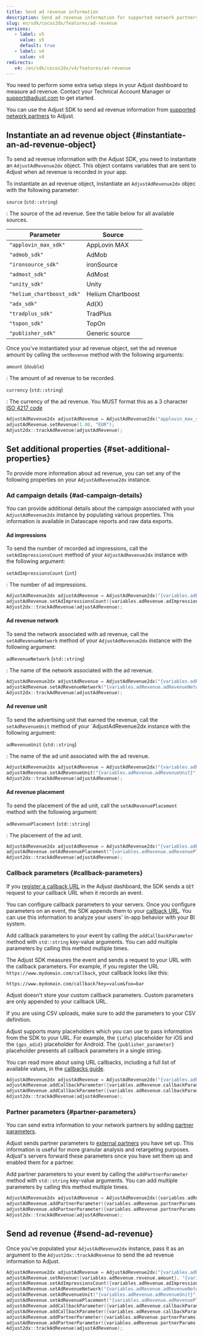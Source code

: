 ```yaml
---
title: Send ad revenue information
description: Send ad revenue information for supported network partners using the Adjust SDK.
slug: en/sdk/cocos2dx/features/ad-revenue
versions:
   - label: v5
     value: v5
     default: true
   - label: v4
     value: v4
redirects:
   v4: /en/sdk/cocos2dx/v4/features/ad-revenue
---
```


<Callout type="important">

You need to perform some extra setup steps in your Adjust dashboard to measure ad revenue. Contact your Technical Account Manager or support@adjust.com to get started.

</Callout>

You can use the Adjust SDK to send ad revenue information from [supported network partners](https://help.adjust.com/en/article/ad-revenue) to Adjust.

## Instantiate an ad revenue object {#instantiate-an-ad-revenue-object}

To send ad revenue information with the Adjust SDK, you need to instantiate an `AdjustAdRevenue2dx` object. This object contains variables that are sent to Adjust when ad revenue is recorded in your app.

To instantiate an ad revenue object, instantiate an `AdjustAdRevenue2dx` objec with the following parameter:

<DefList>

`source` (`std::string`)

: The source of the ad revenue. See the table below for all available sources.

</DefList>

| Parameter                 | Source            |
| ------------------------- | ----------------- |
| `"applovin_max_sdk"`      | AppLovin MAX      |
| `"admob_sdk"`             | AdMob             |
| `"ironsource_sdk"`        | ironSource        |
| `"admost_sdk"`            | AdMost            |
| `"unity_sdk"`             | Unity             |
| `"helium_chartboost_sdk"` | Helium Chartboost |
| `"adx_sdk"`               | Ad(X)             |
| `"tradplus_sdk"`          | TradPlus          |
| `"topon_sdk"`             | TopOn             |
| `"publisher_sdk"`         | Generic source    |

Once you've instantiated your ad revenue object, set the ad revenue amount by calling the `setRevenue` method with the following arguments:

<DefList>

`amount` (`double`)

: The amount of ad revenue to be recorded.

`currency` (`std::string`)

: The currency of the ad revenue. You MUST format this as a 3 character [ISO 4217 code](https://www.iban.com/currency-codes)

</DefList>

```cpp
AdjustAdRevenue2dx adjustAdRevenue = AdjustAdRevenue2dx("applovin_max_sdk");
adjustAdRevenue.setRevenue(1.00, "EUR");
Adjust2dx::trackAdRevenue(adjustAdRevenue);
```

## Set additional properties {#set-additional-properties}

To provide more information about ad revenue, you can set any of the following properties on your `AdjustAdRevenue2dx` instance.

### Ad campaign details {#ad-campaign-details}

You can provide additional details about the campaign associated with your `AdjustAdRevenue2dx` instance by populating various properties. This information is available in Datascape reports and raw data exports.

#### Ad impressions

To send the number of recorded ad impressions, call the `setAdImpressionsCount` method of your `AdjustAdRevenue2dx` instance with the following argument:

<DefList>

`setAdImpressionsCount` (`int`)

: The number of ad impressions.

</DefList>

```cpp
AdjustAdRevenue2dx adjustAdRevenue = AdjustAdRevenue2dx("{variables.adRevenue.source}");
adjustAdRevenue.setAdImpressionsCount({variables.adRevenue.adImpressionsCount});
Adjust2dx::trackAdRevenue(adjustAdRevenue);
```

#### Ad revenue network

To send the network associated with ad revenue, call the `setAdRevenueNetwork` method of your `AdjustAdRevenue2dx` instance with the following argument:

<DefList>

`adRevenueNetwork` (`std::string`)

: The name of the network associated with the ad revenue.

</DefList>

```cpp
AdjustAdRevenue2dx adjustAdRevenue = AdjustAdRevenue2dx("{variables.adRevenue.source}");
adjustAdRevenue.setAdRevenueNetwork("{variables.adRevenue.adRevenueNetwork}");
Adjust2dx::trackAdRevenue(adjustAdRevenue);
```

#### Ad revenue unit

To send the advertising unit that earned the revenue, call the `setAdRevenueUnit` method of your `AdjustAdRevenue2dx instance with the following argument:

<DefList>

`adRevenueUnit` (`std::string`)

: The name of the ad unit associated with the ad revenue.

</DefList>

```cpp
AdjustAdRevenue2dx adjustAdRevenue = AdjustAdRevenue2dx("{variables.adRevenue.source}");
adjustAdRevenue.setAdRevenueUnit("{variables.adRevenue.adRevenueUnit}");
Adjust2dx::trackAdRevenue(adjustAdRevenue);
```

#### Ad revenue placement

To send the placement of the ad unit, call the `setAdRevenuePlacement` method with the following argument:

<DefList>

`adRevenuePlacement` (`std::string`)

: The placement of the ad unit.

</DefList>

```cpp
AdjustAdRevenue2dx adjustAdRevenue = AdjustAdRevenue2dx("{variables.adRevenue.source}");
adjustAdRevenue.setAdRevenuePlacement("{variables.adRevenue.adRevenuePlacement}");
Adjust2dx::trackAdRevenue(adjustAdRevenue);
```

### Callback parameters {#callback-parameters}

If you [register a callback URL](https://help.adjust.com/en/article/recommended-placeholders-callbacks) in the Adjust dashboard, the SDK sends a `GET` request to your callback URL when it records an event.

You can configure callback parameters to your servers. Once you configure parameters on an event, the SDK appends them to your [callback URL](https://help.adjust.com/en/article/raw-data-exports). You can use this information to analyze your users' in-app behavior with your BI system.

Add callback parameters to your event by calling the `addCallbackParameter` method with `std::string` key-value arguments. You can add multiple parameters by calling this method multiple times.

The Adjust SDK measures the event and sends a request to your URL with the callback parameters. For example, if you register the URL `https://www.mydomain.com/callback`, your callback looks like this:

<CodeBlock highlight="key=value, foo=bar">

```http
https://www.mydomain.com/callback?key=value&foo=bar
```

</CodeBlock>

<Callout type="note">

Adjust doesn't store your custom callback parameters. Custom parameters are only appended to your callback URL.

</Callout>

If you are using CSV uploads, make sure to add the parameters to your CSV definition.

Adjust supports many placeholders which you can use to pass information from the SDK to your URL. For example, the `{idfa}` placeholder for iOS and the `{gps_adid}` placeholder for Android. The `{publisher_parameter}` placeholder presents all callback parameters in a single string.

<Callout type="seealso">

You can read more about using URL callbacks, including a full list of available values, in the [callbacks guide](https://help.adjust.com/en/article/callbacks).

</Callout>

```cpp
AdjustAdRevenue2dx adjustAdRevenue = AdjustAdRevenue2dx("{variables.adRevenue.source}");
adjustAdRevenue.addCallbackParameter({variables.adRevenue.callbackParams[0]});
adjustAdRevenue.addCallbackParameter({variables.adRevenue.callbackParams[1]});
Adjust2dx::trackAdRevenue(adjustAdRevenue);
```

### Partner parameters {#partner-parameters}

You can send extra information to your network partners by adding [partner parameters](https://help.adjust.com/en/article/data-sharing-ad-network#map-parameters).

Adjust sends partner parameters to [external partners](https://help.adjust.com/en/article/integrated-partners) you have set up. This information is useful for more granular analysis and retargeting purposes. Adjust's servers forward these parameters once you have set them up and enabled them for a partner.

Add partner parameters to your event by calling the `addPartnerParameter` method with `std::string` key-value arguments. You can add multiple parameters by calling this method multiple times.

```cpp
AdjustAdRevenue2dx adjustAdRevenue = AdjustAdRevenue2dx({variables.adRevenue.source});
adjustAdRevenue.addPartnerParameter({variables.adRevenue.partnerParams[0]});
adjustAdRevenue.addPartnerParameter({variables.adRevenue.partnerParams[1]});
Adjust2dx::trackAdRevenue(adjustAdRevenue);
```

## Send ad revenue {#send-ad-revenue}

Once you've populated your `AdjustAdRevenue2dx` instance, pass it as an argument to the `Adjust2dx::trackAdRevenue` to send the ad revenue information to Adjust.

```cpp
AdjustAdRevenue2dx adjustAdRevenue = AdjustAdRevenue2dx("{variables.adRevenue.source}");
adjustAdRevenue.setRevenue({variables.adRevenue.revenue.amount}, "{variables.adRevenue.revenue.currency}");
adjustAdRevenue.setAdImpressionsCount({variables.adRevenue.adImpressionsCount});
adjustAdRevenue.setAdRevenueNetwork("{variables.adRevenue.adRevenueNetwork}");
adjustAdRevenue.setAdRevenueUnit("{variables.adRevenue.adRevenueUnit}");
adjustAdRevenue.setAdRevenuePlacement("{variables.adRevenue.adRevenuePlacement}");
adjustAdRevenue.addCallbackParameter({variables.adRevenue.callbackParams[0]});
adjustAdRevenue.addCallbackParameter({variables.adRevenue.callbackParams[1]});
adjustAdRevenue.addPartnerParameter({variables.adRevenue.partnerParams[0]});
adjustAdRevenue.addPartnerParameter({variables.adRevenue.partnerParams[1]})
Adjust2dx::trackAdRevenue(adjustAdRevenue);
```
